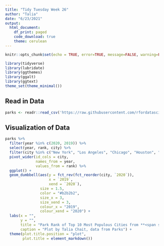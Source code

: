 ```yaml
---
title: "Tidy Tuesday Week 26"
author: "Talia"
date: "6/23/2021"
output: 
  html_document:
    df_print: paged
    code_download: true
    theme: cerulean
---
```


```r
knitr::opts_chunk$set(echo = TRUE, error=TRUE, message=FALSE, warning=FALSE)
```

```r
library(tidyverse)     
library(lubridate)     
library(ggthemes)      
library(ggalt)
library(ggtext)
theme_set(theme_minimal()) 
```

## Read in Data
```r
parks <- readr::read_csv('https://raw.githubusercontent.com/rfordatascience/tidytuesday/master/data/2021/2021-06-22/parks.csv')
```


## Visualization of Data
```r
parks %>% 
  filter(year %in% c(2020, 2019)) %>% 
  select(year, rank, city) %>%
  filter(city %in% c("New York", "Los Angeles", "Chicago", "Houston", "Phoenix", "Philadelphia", "San Antonio", "San Diego", "Dallas", "San Jose")) %>% 
  pivot_wider(id_cols = city, 
              names_from = year, 
              values_from = rank) %>%
  ggplot() + 
  geom_dumbbell(aes(y = fct_rev(fct_reorder(city, `2020`)),
                    x = `2019`, 
                    xend = `2020`),
                size = 1.5, 
                color = "#b2b2b2", 
                size_x = 3, 
                size_xend = 3, 
                colour_x = "2019", 
                colour_xend = "2020") +
  labs(x = "",
       y = "",
       title = "Park Rank of Top 10 Most Populous Cities from **<span style = 'color: chartreuse3;'>2019</span>** to **<span style = 'color: dodgerblue2;'>2020</span>**",
       caption = "Plot by Talia Chait, data from Parks") +
  theme(plot.title.position = "plot", 
        plot.title = element_markdown())
```



